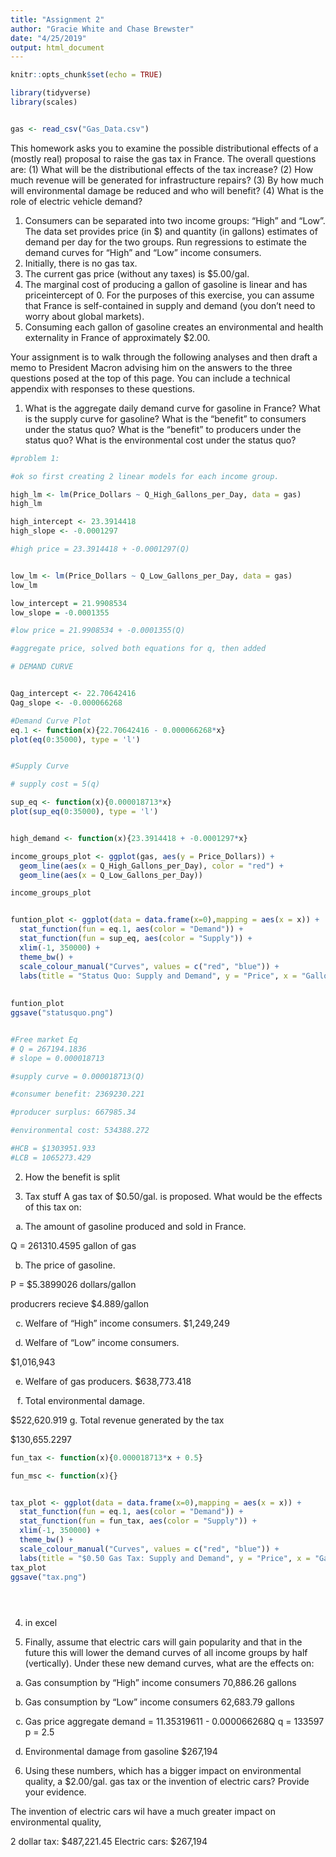 ```yaml
---
title: "Assignment 2"
author: "Gracie White and Chase Brewster"
date: "4/25/2019"
output: html_document
---
```


```r
knitr::opts_chunk$set(echo = TRUE)
```


```r
library(tidyverse)
library(scales)


gas <- read_csv("Gas_Data.csv")

```
This homework asks you to examine the possible distributional effects of a (mostly real)
proposal to raise the gas tax in France. The overall questions are: (1) What will be the
distributional effects of the tax increase? (2) How much revenue will be generated for
infrastructure repairs? (3) By how much will environmental damage be reduced and who
will benefit? (4) What is the role of electric vehicle demand?

1. Consumers can be separated into two income groups: “High” and “Low”. The
data set provides price (in $) and quantity (in gallons) estimates of demand per
day for the two groups. Run regressions to estimate the demand curves for “High”
and “Low” income consumers.
2. Initially, there is no gas tax.
3. The current gas price (without any taxes) is $5.00/gal.
4. The marginal cost of producing a gallon of gasoline is linear and has priceintercept of 0. For the purposes of this exercise, you can assume that France is
self-contained in supply and demand (you don’t need to worry about global
markets).
5. Consuming each gallon of gasoline creates an environmental and health
externality in France of approximately $2.00.


Your assignment is to walk through the following analyses and then draft a memo to
President Macron advising him on the answers to the three questions posed at the top of
this page. You can include a technical appendix with responses to these questions.

1. What is the aggregate daily demand curve for gasoline in France? What is the
supply curve for gasoline? What is the “benefit” to consumers under the status
quo? What is the “benefit” to producers under the status quo? What is the
environmental cost under the status quo?

```r
#problem 1: 

#ok so first creating 2 linear models for each income group. 

high_lm <- lm(Price_Dollars ~ Q_High_Gallons_per_Day, data = gas)
high_lm

high_intercept <- 23.3914418
high_slope <- -0.0001297

#high price = 23.3914418 + -0.0001297(Q)


low_lm <- lm(Price_Dollars ~ Q_Low_Gallons_per_Day, data = gas)
low_lm

low_intercept = 21.9908534
low_slope = -0.0001355

#low price = 21.9908534 + -0.0001355(Q)

#aggregate price, solved both equations for q, then added 

# DEMAND CURVE


Qag_intercept <- 22.70642416
Qag_slope <- -0.000066268

#Demand Curve Plot
eq.1 <- function(x){22.70642416 - 0.000066268*x}
plot(eq(0:35000), type = 'l')


#Supply Curve

# supply cost = 5(q)

sup_eq <- function(x){0.000018713*x}
plot(sup_eq(0:35000), type = 'l')


high_demand <- function(x){23.3914418 + -0.0001297*x}

income_groups_plot <- ggplot(gas, aes(y = Price_Dollars)) +
  geom_line(aes(x = Q_High_Gallons_per_Day), color = "red") +
  geom_line(aes(x = Q_Low_Gallons_per_Day))

income_groups_plot


funtion_plot <- ggplot(data = data.frame(x=0),mapping = aes(x = x)) +
  stat_function(fun = eq.1, aes(color = "Demand")) +
  stat_function(fun = sup_eq, aes(color = "Supply")) + 
  xlim(-1, 350000) +
  theme_bw() +
  scale_colour_manual("Curves", values = c("red", "blue")) +
  labs(title = "Status Quo: Supply and Demand", y = "Price", x = "Gallons of Gasoline")
 
  
funtion_plot
ggsave("statusquo.png")


#Free market Eq
# Q = 267194.1836
# slope = 0.000018713

#supply curve = 0.000018713(Q)

#consumer benefit: 2369230.221

#producer surplus: 667985.34

#environmental cost: 534388.272

#HCB = $1303951.933
#LCB = 1065273.429


```
2. How the benefit is split


3. Tax stuff
A gas tax of $0.50/gal. is proposed. What would be the effects of this tax on:
a. The amount of gasoline produced and sold in France.

Q = 261310.4595 gallon of gas

b. The price of gasoline.

P = $5.3899026 dollars/gallon 

producrers recieve $4.889/gallon

c. Welfare of “High” income consumers.
$1,249,249



d. Welfare of “Low” income consumers.

$1,016,943

e. Welfare of gas producers.
$638,773.418

f. Total environmental damage.

$522,620.919
g. Total revenue generated by the tax

$130,655.2297

```r

fun_tax <- function(x){0.000018713*x + 0.5}

fun_msc <- function(x){}


tax_plot <- ggplot(data = data.frame(x=0),mapping = aes(x = x)) +
  stat_function(fun = eq.1, aes(color = "Demand")) +
  stat_function(fun = fun_tax, aes(color = "Supply")) + 
  xlim(-1, 350000) +
  theme_bw() +
  scale_colour_manual("Curves", values = c("red", "blue")) +
  labs(title = "$0.50 Gas Tax: Supply and Demand", y = "Price", x = "Gallons of Gasoline")
tax_plot
ggsave("tax.png")


  
```
4. in excel


5. 
Finally, assume that electric cars will gain popularity and that in the future this
will lower the demand curves of all income groups by half (vertically). Under
these new demand curves, what are the effects on:
a. Gas consumption by “High” income consumers
70,886.26 gallons

b. Gas consumption by “Low” income consumers
62,683.79 gallons

c. Gas price
aggregate demand = 11.35319611 - 0.000066268Q
q = 133597
p = 2.5

d. Environmental damage from gasoline
$267,194



6. Using these numbers, which has a bigger impact on environmental quality, a
$2.00/gal. gas tax or the invention of electric cars? Provide your evidence.

The invention of electric cars wil have a much greater impact on environmental quality, 

2 dollar tax: $487,221.45
Electric cars: $267,194
